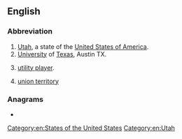 {{also|ut|ut-|-ut|út|ût|ǖt|-uț}}
==English==

===Abbreviation===
{{rfc-header|Abbreviation}}
{{head|en|abbreviation}}

# [[Utah]], a state of the [[United States of America]].
# [[university|University]] of [[Texas]], Austin TX.
# {{lb|en|fantasy sports}} [[utility player]].
# {{lb|en|India}} [[union territory]]

===Anagrams===
* {{anagrams|en|-tu-|TU|Tu|Tū}}

[[Category:en:States of the United States]]
[[Category:en:Utah]]